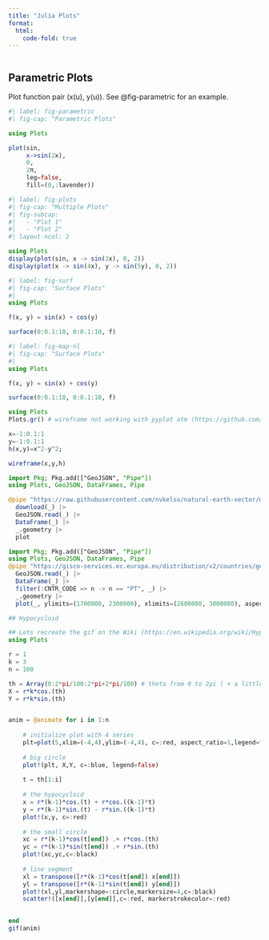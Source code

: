 ```yaml
---
title: "Julia Plots"
format:
  html:
    code-fold: true
---
```


```r
```

## Parametric Plots

Plot function pair (x(u), y(u)). 
See @fig-parametric for an example.


```julia
#| label: fig-parametric
#| fig-cap: "Parametric Plots"

using Plots

plot(sin, 
     x->sin(2x), 
     0, 
     2π, 
     leg=false, 
     fill=(0,:lavender))
```

```julia
#| label: fig-plots
#| fig-cap: "Multiple Plots"
#| fig-subcap:
#|   - "Plot 1"
#|   - "Plot 2"
#| layout-ncol: 2

using Plots
display(plot(sin, x -> sin(2x), 0, 2))
display(plot(x -> sin(4x), y -> sin(5y), 0, 2))
```


```julia
#| label: fig-surf
#| fig-cap: "Surface Plots"
#| 
using Plots

f(x, y) = sin(x) + cos(y)

surface(0:0.1:10, 0:0.1:10, f)
```

```julia
#| label: fig-map-nl
#| fig-cap: "Surface Plots"
#| 
using Plots

f(x, y) = sin(x) + cos(y)

surface(0:0.1:10, 0:0.1:10, f)
```

```julia
using Plots
Plots.gr() # wireframe not working with pyplot atm (https://github.com/JuliaPlots/Plots.jl/issues/1830)

x=-1:0.1:1
y=-1:0.1:1
h(x,y)=x^2-y^2;

wireframe(x,y,h)
```


```julia
import Pkg; Pkg.add(["GeoJSON", "Pipe"])
using Plots, GeoJSON, DataFrames, Pipe

@pipe "https://raw.githubusercontent.com/nvkelso/natural-earth-vector/master/geojson/ne_50m_land.geojson" |> 
  download(_) |> 
  GeoJSON.read(_) |> 
  DataFrame(_) |> 
  _.geometry |> 
  plot
```

```julia
import Pkg; Pkg.add(["GeoJSON", "Pipe"])
using Plots, GeoJSON, DataFrames, Pipe
@pipe "https://gisco-services.ec.europa.eu/distribution/v2/countries/geojson/CNTR_BN_01M_2020_3035.geojson" |> download(_) |> 
  GeoJSON.read(_) |> 
  DataFrame(_) |>
  filter(:CNTR_CODE => n -> n == "PT", _) |>
  _.geometry |> 
  plot(_, ylimits=(1700000, 2300000), xlimits=(2600000, 3000000), aspect_ratio = :equal,  color=:royalblue1)
```
```julia
## Hypocycloid 

## Lets recreate the gif on the Wiki (https://en.wikipedia.org/wiki/Hypocycloid)
using Plots

r = 1
k = 3
n = 100

th = Array(0:2*pi/100:2*pi+2*pi/100) # theta from 0 to 2pi ( + a little extra)
X = r*k*cos.(th)
Y = r*k*sin.(th)


anim = @animate for i in 1:n
    
    # initialize plot with 4 series
    plt=plot(5,xlim=(-4,4),ylim=(-4,4), c=:red, aspect_ratio=1,legend=false, framestyle=:origin)
    
    # big circle
    plot!(plt, X,Y, c=:blue, legend=false)
    
    t = th[1:i]
    
    # the hypocycloid
    x = r*(k-1)*cos.(t) + r*cos.((k-1)*t)
    y = r*(k-1)*sin.(t) - r*sin.((k-1)*t)
    plot!(x,y, c=:red) 
    
    # the small circle
    xc = r*(k-1)*cos(t[end]) .+ r*cos.(th)
    yc = r*(k-1)*sin(t[end]) .+ r*sin.(th)
    plot!(xc,yc,c=:black)
    
    # line segment
    xl = transpose([r*(k-1)*cos(t[end]) x[end]])
    yl = transpose([r*(k-1)*sin(t[end]) y[end]])
    plot!(xl,yl,markershape=:circle,markersize=4,c=:black)
    scatter!([x[end]],[y[end]],c=:red, markerstrokecolor=:red)
    

end
gif(anim)
```


